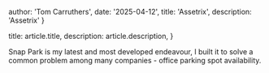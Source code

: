 

  author: 'Tom Carruthers',
  date: '2025-04-12',
  title: 'Assetrix',
  description:
   'Assetrix'
}

  title: article.title,
  description: article.description,
}


Snap Park is my latest and most developed endeavour, I built it to
solve a common problem among many companies - office parking spot
availability.
